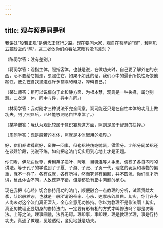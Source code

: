 ```yaml
---
---
---
```

title: 观与照是同是别
---




我讲过“般若正观”是佛法正修行之路。现在要问大家，观自在菩萨的“观”，和照见五蕴皆空的“照”，这二者依你们的看法究竟有没有差别？

（陈同学答：没有差别。）

（蒋同学答：观指主体，照指客体。也就是说，在做功夫时，自己要了解外在的东西，心不要给它抓走，须照住它。如果不如此的话，我们心中的遍计所执性及依他起性，便会在自我里造成许多错误的概念，障碍自己。）

（某法师答：照可以说偏向于止和静方面，为根本慧，观则是一种抉择，属分别慧。二者是一体，同中有异，异中有同。）

（林同学答：我对刚才三种说法不完全同意。观可能还只是在自性本体的功用上做功夫，到了照以后，已经能够洞见自性本体了。）

（某学僧答：我认为观比较属于意识妄想这方面，照则是属于智慧的抉择。）

（周同学答：观是般若的本体，照就是本体起用的境界。）

好，你们都讲得蛮好，蛮像一回事，但也都统统吃鸭蛋，得零分。大部分同学都还在谈理阶段，光说不练，如何把这法门切实用到心地上才是正题。

你们看，佛法由世尊，传到弟子迦叶、阿难、目犍连等人手里，便有了各自不同的讲法。等于孔子的学说到了子夏、子游、子张、子贡一代，理念的表达和事物的偏重，就不一样了。各有成就，各有所得，然而究竟有偏颇，并不圆满。你们刚才所讲，彼此体会不同，大致还算不错，但是都没有正中问题的核心。

现在我把《心经》切合修持用功的法门，顺便融合一点教理的分析，试着贡献大家，认识般若宗，也就是一般所谓的禅宗、心宗、达摩宗的眉目。其实，你们许多人尚未对这个法门真正深入，全心全意用功修持。你以为教理不是修法啊！其实，真正的教理正是切身的修持法门，一定要有形有相的方式才叫修法吗？那是次等法。上等之法，理事圆融，法界无碍。理即事，事即理，理是教理学理，事是行持功夫。真通了教理，见地透彻，这见地就是功夫。